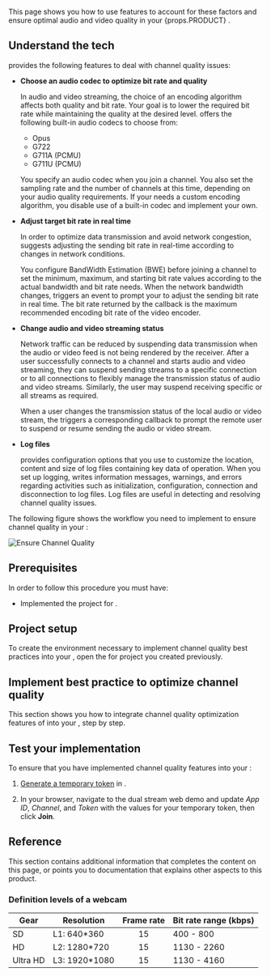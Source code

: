
<Introduction />

This page shows you how to use <Vpd k="SDK"/> features to account for these factors and ensure optimal audio and video quality in your {props.PRODUCT} <Vpl k="CLIENT" />.

## Understand the tech

<Vpd k="SDK"/> provides the following features to deal with channel quality issues:

- **Choose an audio codec to optimize bit rate and quality**

  In audio and video streaming, the choice of an encoding algorithm affects both quality and bit rate. Your goal is to lower the required bit rate while maintaining the quality at the desired level. <Vpd k="SDK" /> offers the following built-in audio codecs to choose from:

  - Opus
  - G722
  - G711A (PCMU) 
  - G711U (PCMU) 

  You specify an audio codec when you join a channel. You also set the sampling rate and the number of channels at this time, depending on your audio quality requirements. If your <Vpl k="CLIENT"/> needs a custom encoding algorithm, you disable use of a built-in codec and implement your own. 

- **Adjust target bit rate in real time**

  In order to optimize data transmission and avoid network congestion, <Vpd k="SDK"/> suggests adjusting the sending bit rate in real-time according to changes in network conditions.

  You configure BandWidth Estimation (BWE) before joining a channel to set the minimum, maximum, and starting bit rate values according to the actual bandwidth and bit rate needs. When the network bandwidth changes, <Vpd k="SDK"/> triggers an event to prompt your <Vpl k="CLIENT"/> to adjust the sending bit rate in real time. The bit rate returned by the callback is the maximum recommended encoding bit rate of the video encoder.

- **Change audio and video streaming status**

  Network traffic can be reduced by suspending data transmission when the audio or video feed is not being rendered by the receiver. After a user successfully connects to a channel and starts audio and video streaming, they can suspend sending streams to a specific connection or to all connections to flexibly manage the transmission status of audio and video streams. Similarly, the user may suspend receiving specific or all streams as required.

  When a user changes the transmission status of the local audio or video stream, the <Vpd k="SDK"/> triggers a corresponding callback to prompt the remote user to suspend or resume sending the audio or video stream.

- **Log files** 

  <Vpd k="SDK"/> provides configuration options that you use to customize the location, content and size of log files containing key data of <Vpd k="SDK"/> operation. When you set up logging, <Vpd k="SDK"/> writes information messages, warnings, and errors regarding activities such as initialization, configuration, connection and disconnection to log files. Log files are useful in detecting and resolving channel quality issues.

The following figure shows the workflow you need to implement to ensure channel quality in your <Vpl k="CLIENT"/>:

![Ensure Channel Quality](/images/media-accelerator/media-accelerator-channel-quality.svg)

## Prerequisites

In order to follow this procedure you must have:

* Implemented the [<Vg k="GET_STARTED"/>](../get-started/get-started-sdk) project for <Vpd k="NAME"/>.

<Prerequisites/>

## Project setup

To create the environment necessary to implement channel quality best practices into your <Vpl k="CLIENT" />, open the [<Vg k="GET_STARTED"/>](../get-started/get-started-sdk) for <Vpd k="NAME"/> project you created previously.

<ProjectSetup />

## Implement best practice to optimize channel quality

This section shows you how to integrate channel quality optimization features of <Vpd k="SDK" /> into your <Vpl k="CLIENT" />, step by step.

<ProjectImplement />

## Test your implementation

To ensure that you have implemented channel quality features into your <Vpl k="CLIENT" />:

1. [Generate a temporary token](../reference/manage-agora-account#generate-a-temporary-token) in <Vg k="CONSOLE" /> .

2. In your browser, navigate to the <Link target="_blank" to="https://webdemo.agora.io/dualStream/index.html"><Vg k="COMPANY" /> dual stream web demo</Link> and update _App ID_, _Channel_, and _Token_ with the values for your temporary token, then click **Join**.

<ProjectTest />

## Reference

This section contains additional information that completes the content on this page, or points you to documentation that explains other aspects to this product.

### Definition levels of a webcam

| Gear	| Resolution	| Frame rate	| Bit rate range (kbps) | 
|---|---|:-:|---| 
| SD	| L1: 640*360	| 15 | 400 - 800 |
| HD	| L2: 1280*720	| 15	| 1130 - 2260 | 
| Ultra HD	| L3: 1920*1080	| 15	| 1130 - 4160 | 

<Reference />